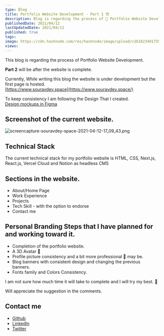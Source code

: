 ```yaml
---
type: Blog
title: Portfolio Website Development - Part 1 🏗️
description: Blog is regarding the process of 🚀 Portfolio Website Development
publishedDate: 2021/04/12
lastUpdatedDate: 2021/04/12
published: true
tags:
image: https://cdn.hashnode.com/res/hashnode/image/upload/v1618234917558/od3VEupH2.jpeg?w=1600&h=840&fit=crop&crop=entropy&auto=compress,format&format=webp
views:
---
```


This blog is regarding the process of Portfolio Website Development.

**Part 2** will be after the website is complete.

Currently, While writing this blog the website is under development but the first page is hosted.\
[https://www.souravdey.space](https://www.souravdey.space/)

To keep consistency I am following the Design That I created.\
[Design mockups in Figma](https://www.figma.com/file/Qzqga1Cp5C7yFgvSTshqPk/hashnode-blog-card?node-id=592%3A82)

## Screenshot of the current website.

![screencapture-souravdey-space-2021-04-12-17_09_43.png](https://cdn.hashnode.com/res/hashnode/image/upload/v1618227619221/jd4BLPbZH.png)

## Technical Stack

The current technical stack for my portfolio website is HTML, CSS, Next.js, React.js, Vercel Cloud and Notion as headless CMS

## Sections in the website.

- About/Home Page
- Work Experience
- Projects
- Tech Skill - with the option to endorse
- Contact me

## Personal Branding Steps that I have planned for and working toward it.

- Completion of the portfolio website.
- A 3D Avatar 👦
- Profile picture consistency and a bit more professional 👔 may be.
- Blog banners with consistent design and changing the previous banners.
- Fonts family and Colors Consistency.

I am not sure how much time it will take to complete and I will try my best. 🤞

Will appreciate the suggestion in the comments.

## Contact me

- [Github](https://github.com/Souravdey777/)
- [LinkedIn](https://www.linkedin.com/in/souravdey777)
- [Twitter](https://twitter.com/Souravdey777)
